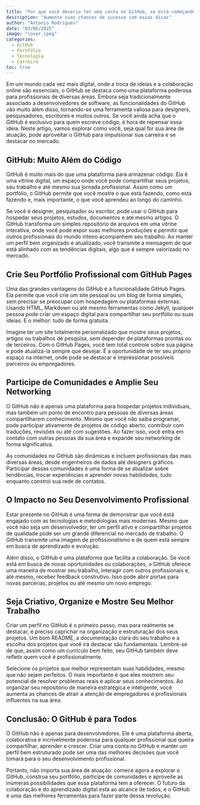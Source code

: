 ```yaml
---
title: "Por que você deveria ter uma conta no GitHub, se está começando em Ciência de Dados"
description: "Aumente suas chances de sucesso com essas dicas"
author: "Antonio Rodrigues"
date: "03/06/2025"
image: "cover.jpeg"
categories:
  - GitHub
  - Portfólio 
  - Tecnologia
  - Carreira
toc: true
---
```


Em um mundo cada vez mais digital, onde a troca de ideias e a colaboração online são essenciais, o GitHub se destaca como uma plataforma poderosa para profissionais de diversas áreas. Embora seja tradicionalmente associado a desenvolvedores de software, as funcionalidades do GitHub vão muito além disso, tornando-se uma ferramenta valiosa para designers, pesquisadores, escritores e muitos outros. Se você ainda acha que o GitHub é exclusivo para quem escreve código, é hora de repensar essa ideia. Neste artigo, vamos explorar como você, seja qual for sua área de atuação, pode aproveitar o GitHub para impulsionar sua carreira e se destacar no mercado.

## GitHub: Muito Além do Código
GitHub é muito mais do que uma plataforma para armazenar código. Ela é uma vitrine digital, um espaço onde você pode compartilhar seus projetos, seu trabalho e até mesmo sua jornada profissional. Assim como um portfólio, o GitHub permite que você mostre o que está fazendo, como está fazendo e, mais importante, o que você aprendeu ao longo do caminho.

Se você é designer, pesquisador ou escritor, pode usar o GitHub para hospedar seus projetos, estudos, documentos e até mesmo artigos. O GitHub transforma um simples repositório de arquivos em uma vitrine interativa, onde você pode expor suas melhores produções e permitir que outros profissionais do mundo inteiro acompanhem seu trabalho. Ao manter um perfil bem organizado e atualizado, você transmite a mensagem de que está alinhado com as tendências digitais, algo que é sempre valorizado no mercado.

## Crie Seu Portfólio Profissional com GitHub Pages
Uma das grandes vantagens do GitHub é a funcionalidade GitHub Pages. Ela permite que você crie um site pessoal ou um blog de forma simples, sem precisar se preocupar com hospedagem ou plataformas externas. Usando HTML, Markdown ou até mesmo ferramentas como Jekyll, qualquer pessoa pode criar um espaço digital para compartilhar seu portfólio ou suas ideias. E o melhor: tudo de forma gratuita.

Imagine ter um site totalmente personalizado que mostre seus projetos, artigos ou trabalhos de pesquisa, sem depender de plataformas prontas ou de terceiros. Com o GitHub Pages, você tem total controle sobre sua página e pode atualizá-la sempre que desejar. É a oportunidade de ter seu próprio espaço na internet, onde pode se destacar e impressionar possíveis parceiros ou empregadores.

## Participe de Comunidades e Amplie Seu Networking
O GitHub não é apenas uma plataforma para hospedar projetos individuais, mas também um ponto de encontro para pessoas de diversas áreas compartilharem conhecimento. Mesmo que você não saiba programar, pode participar ativamente de projetos de código aberto, contribuir com traduções, revisões ou até com sugestões. Ao fazer isso, você entra em contato com outras pessoas da sua área e expande seu networking de forma significativa.

As comunidades no GitHub são dinâmicas e incluem profissionais das mais diversas áreas, desde engenheiros de dados até designers gráficos. Participar dessas comunidades é uma forma de se atualizar sobre tendências, trocar experiências e aprender novas habilidades, tudo enquanto constrói sua rede de contatos.

## O Impacto no Seu Desenvolvimento Profissional
Estar presente no GitHub é uma forma de demonstrar que você está engajado com as tecnologias e metodologias mais modernas. Mesmo que você não seja um desenvolvedor, ter um perfil ativo e compartilhar projetos de qualidade pode ser um grande diferencial no mercado de trabalho. O GitHub transmite uma imagem de profissionalismo e de quem está sempre em busca de aprendizado e evolução.

Além disso, o GitHub é uma plataforma que facilita a colaboração. Se você está em busca de novas oportunidades ou colaborações, o GitHub oferece uma maneira de mostrar seu trabalho, interagir com outros profissionais e, até mesmo, receber feedback construtivo. Isso pode abrir portas para novas parcerias, projetos ou até mesmo um novo emprego.

## Seja Criativo, Organize e Mostre Seu Melhor Trabalho
Criar um perfil no GitHub é o primeiro passo, mas para realmente se destacar, é preciso caprichar na organização e estruturação dos seus projetos. Um bom README, a documentação clara do seu trabalho e a escolha dos projetos que você irá destacar são fundamentais. Lembre-se de que, assim como um currículo bem feito, seu GitHub também deve refletir quem você é profissionalmente.

Selecione os projetos que melhor representam suas habilidades, mesmo que não sejam perfeitos. O mais importante é que eles mostrem seu potencial de resolver problemas reais e aplicar seus conhecimentos. Ao organizar seu repositório de maneira estratégica e inteligente, você aumenta as chances de atrair a atenção de empregadores e profissionais influentes na sua área.

## Conclusão: O GitHub é para Todos
O GitHub não é apenas para desenvolvedores. Ele é uma plataforma aberta, colaborativa e incrivelmente poderosa para qualquer profissional que queira compartilhar, aprender e crescer. Criar uma conta no GitHub e manter um perfil bem estruturado pode ser uma das melhores decisões que você tomará para o seu desenvolvimento profissional.

Portanto, não importa sua área de atuação: comece agora a explorar o GitHub, construa seu portfólio, participe de comunidades e aproveite as inúmeras possibilidades que essa plataforma tem a oferecer. O futuro da colaboração e do aprendizado digital está ao alcance de todos, e o GitHub é uma das melhores ferramentas para fazer parte dessa revolução.

